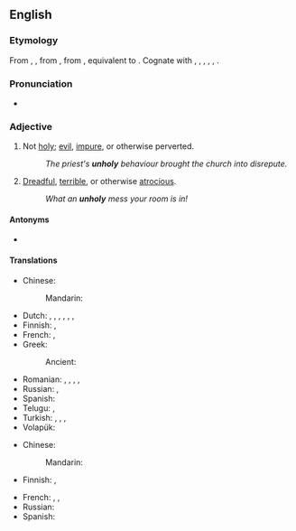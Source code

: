 ==English==

===Etymology===
From {{inh|en|enm|unholi}}, {{m|enm|unhaliȝ}}, from {{inh|en|ang|unhāliġ}}, from {{inh|en|gem-pro|*unhailagaz}}, equivalent to {{prefix|en|un|holy}}. Cognate with {{cog|sco|unhaly}}, {{cog|nl|onheilig}}, {{cog|nds-de|unhillig}}, {{cog|de|unheilig}}, {{cog|da|uhellig}}, {{cog|sv|ohelig}}.

===Pronunciation===
* {{rhymes|əʊli|lang=en}}

===Adjective===
{{en-adj|er|more}}

# Not [[holy]]; {{lb|en|by extension}} [[evil]], [[impure]], or otherwise perverted.
#: ''The priest's '''unholy''' behaviour brought the church into disrepute.''
# [[dreadful|Dreadful]], [[terrible]], or otherwise [[atrocious]].
#: ''What an '''unholy''' mess your room is in!''

====Antonyms====
* {{l|en|holy}}

====Translations====
{{trans-top|evil}}
* Chinese:
*: Mandarin: {{t-needed|cmn}}
* Dutch: {{t+|nl|euvel}}, {{t+|nl|kwaad}}, {{t+|nl|kwaadaardig}}, {{t+|nl|boos}}, {{t+|nl|boosaardig}}, {{t+|nl|slecht}}, {{t+|nl|onheilig}}
* Finnish: {{t|fi|epäpyhä}}, {{t+|fi|jumalaton}}
* French: {{t+|fr|impie}}, {{t+|fr|maléfique}}
* Greek:
*: Ancient: {{t|grc|ἀνόσιος}}
{{trans-mid}}
* Romanian: {{t+|ro|rău|m|n}}, {{t|ro|nesfânt|m|n}}, {{t+|ro|afurisit|m|n}}, {{t|ro|rea|f}}, {{t+|ro|afurisită|f}}
* Russian: {{t+|ru|нечестивый}}, {{t+|ru|порочный}}
* Spanish: {{t+|es|impío|m}}
* Telugu: {{t|te|అపవిత్రమైన}}, {{t|te|అపవిత్ర}}
* Turkish: {{t+|tr|kötü}}, {{t+|tr|fena}}, {{t+|tr|kem}}, {{t|tr|şeytanî}}
* Volapük: {{t+|vo|nesaludik}}
{{trans-bottom}}

{{trans-top|dreadful}}
* Chinese:
*: Mandarin: {{t-needed|cmn}}
* Finnish: {{t+|fi|jumalaton}}, {{t+|fi|kaamea}}
{{trans-mid}}
* French: {{t+|fr|sacré}}, {{qualifier|colloquial}} {{t+|fr|foutu}}, {{t+|fr|atroce}}
* Russian: {{t-needed|ru}}
* Spanish: {{t+|es|horroroso|m}}
{{trans-bottom}}